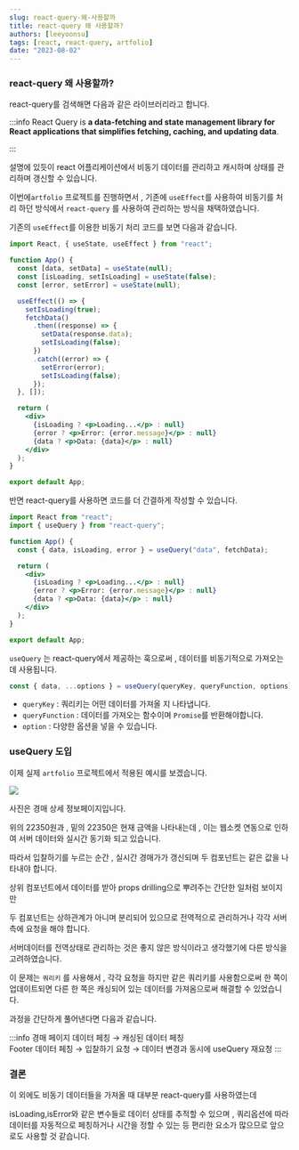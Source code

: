 ```yaml
---
slug: react-query-왜-사용할까
title: react-query 왜 사용할까?
authors: [leeyoonsu]
tags: [react, react-query, artfolio]
date: "2023-08-02"
---
```



### react-query 왜 사용할까?

react-query를 검색해면 다음과 같은 라이브러리라고 합니다.

:::info
React Query is **a data-fetching and state management library for React applications that simplifies fetching, caching, and updating data**.

:::

설명에 있듯이 react 어플리케이션에서 비동기 데이터를 관리하고 캐시하며 상태를 관리하며 갱신할 수 있습니다.

이번에`artfolio` 프로젝트를 진행하면서 , 기존에 `useEffect`를 사용하여 비동기를 처리 하던 방식에서 `react-query` 를 사용하여 관리하는 방식을 채택하였습니다.

기존의 `useEffect`를 이용한 비동기 처리 코드를 보면 다음과 같습니다.

```jsx
import React, { useState, useEffect } from "react";

function App() {
  const [data, setData] = useState(null);
  const [isLoading, setIsLoading] = useState(false);
  const [error, setError] = useState(null);

  useEffect(() => {
    setIsLoading(true);
    fetchData()
      .then((response) => {
        setData(response.data);
        setIsLoading(false);
      })
      .catch((error) => {
        setError(error);
        setIsLoading(false);
      });
  }, []);

  return (
    <div>
      {isLoading ? <p>Loading...</p> : null}
      {error ? <p>Error: {error.message}</p> : null}
      {data ? <p>Data: {data}</p> : null}
    </div>
  );
}

export default App;
```

반면 react-query를 사용하면 코드를 더 간결하게 작성할 수 있습니다.

```jsx
import React from "react";
import { useQuery } from "react-query";

function App() {
  const { data, isLoading, error } = useQuery("data", fetchData);

  return (
    <div>
      {isLoading ? <p>Loading...</p> : null}
      {error ? <p>Error: {error.message}</p> : null}
      {data ? <p>Data: {data}</p> : null}
    </div>
  );
}

export default App;
```

`useQuery` 는 react-query에서 제공하는 훅으로써 , 데이터를 비동기적으로 가져오는데 사용됩니다.

```jsx
const { data, ...options } = useQuery(queryKey, queryFunction, options);
```

- `queryKey` : 쿼리키는 어떤 데이터를 가져올 지 나타냅니다.
- `queryFunction` : 데이터를 가져오는 함수이며 `Promise`를 반환해야합니다.
- `option` : 다양한 옵션을 넣을 수 있습니다.

### useQuery 도입

이제 실제 `artfolio` 프로젝트에서 적용된 예시를 보겠습니다.

<img src={img1} width={300} />

사진은 경매 상세 정보페이지입니다.

위의 22350원과 , 밑의 22350은 현재 금액을 나타내는데 , 이는 웹소켓 연동으로 인하여 서버 데이터와 실시간 동기화 되고 있습니다.

따라서 입찰하기를 누르는 순간 , 실시간 경매가가 갱신되며 두 컴포넌트는 같은 값을 나타내야 합니다.

상위 컴포넌트에서 데이터를 받아 props drilling으로 뿌려주는 간단한 일처럼 보이지만

두 컴포넌트는 상하관계가 아니며 분리되어 있으므로 전역적으로 관리하거나 각각 서버측에 요청을 해야 합니다.

서버데이터를 전역상태로 관리하는 것은 좋지 않은 방식이라고 생각했기에 다른 방식을 고려하였습니다.

이 문제는 `쿼리키` 를 사용해서 , 각각 요청을 하지만 같은 쿼리키를 사용함으로써 한 쪽이 업데이트되면 다른 한 쪽은 캐싱되어 있는 데이터를 가져옴으로써 해결할 수 있었습니다.

과정을 간단하게 풀어낸다면 다음과 같습니다.

:::info
경매 페이지 데이터 페칭 → 캐싱된 데이터 페칭  
Footer 데이터 페칭 → 입찰하기 요청 → 데이터 변경과 동시에 useQuery 재요청
:::

### 결론

이 외에도 비동기 데이터들을 가져올 때 대부분 react-query를 사용하였는데

isLoading,isError와 같은 변수들로 데이터 상태를 추적할 수 있으며 , 쿼리옵션에 따라 데이터를 자동적으로 페칭하거나 시간을 정할 수 있는 등 편리한 요소가 많으므로 앞으로도 사용할 것 같습니다.

